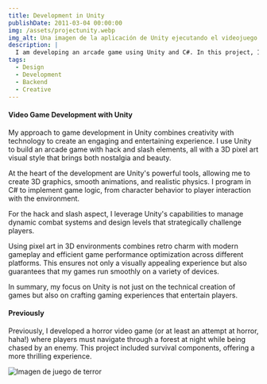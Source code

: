 ```yaml
---
title: Development in Unity
publishDate: 2011-03-04 00:00:00
img: /assets/projectunity.webp
img_alt: Una imagen de la aplicación de Unity ejecutando el videojuego
description: |
  I am developing an arcade game using Unity and C#. In this project, I handle programming the game logic, implementing gameplay mechanics, and integrating graphics and sounds to create an entertaining experience.
tags:
  - Design
  - Development
  - Backend
  - Creative
---
```


#### Video Game Development with Unity

My approach to game development in Unity combines creativity with technology to create an engaging and entertaining experience. I use Unity to build an arcade game with hack and slash elements, all with a 3D pixel art visual style that brings both nostalgia and beauty.

At the heart of the development are Unity's powerful tools, allowing me to create 3D graphics, smooth animations, and realistic physics. I program in C# to implement game logic, from character behavior to player interaction with the environment.

For the hack and slash aspect, I leverage Unity's capabilities to manage dynamic combat systems and design levels that strategically challenge players.

Using pixel art in 3D environments combines retro charm with modern gameplay and efficient game performance optimization across different platforms. This ensures not only a visually appealing experience but also guarantees that my games run smoothly on a variety of devices.

In summary, my focus on Unity is not just on the technical creation of games but also on crafting gaming experiences that entertain players.

#### Previously
Previously, I developed a horror video game (or at least an attempt at horror, haha!) where players must navigate through a forest at night while being chased by an enemy. This project included survival components, offering a more thrilling experience.

![Imagen de juego de terror](/assets/terror.webp)


